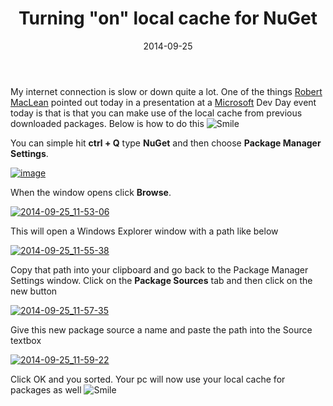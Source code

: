 ﻿---
title: 'Turning "on" local cache for NuGet'
date: 2014-09-25
tags: ['Visual Studio', 'NuGet']
draft: false
summary: 'My internet connection is slow or down quite a lot. One of the things Robert MacLean pointed out today in a presentation at a Microsoft Dev Day event today is that is that you can make use of the local cache from previous downloaded packages. Below is how to do this'
---


My internet connection is slow or down quite a lot. One of the things [Robert MacLean](https://twitter.com/i/discover) pointed out today in a presentation at a [Microsoft](http://www.microsoft.com) Dev Day event today is that is that you can make use of the local cache from previous downloaded packages. Below is how to do this ![Smile](https://gordonbeeming.com/images/emoticons/smile.svg)
 
You can simple hit **ctrl + Q** type **NuGet** and then choose **Package Manager Settings**.
 
[![image](https://gordonbeeming.com/blog/binaries/stream/image-jpg/image/1000/0/5155cadec8d6ce520d75da8caebc65c34b01b5ed/a2025fb2-8db5-40d8-a87e-69d663820520.png "image")](https://gordonbeeming.com/blog/binaries/stream/image-jpg/image/1000/0/cfebbce42b4e04328ca8c1e4c2745b23485d7ce0/6cb01add-f2b9-4aee-9cd2-d774ae929ea6.png)
 
When the window opens click **Browse**.
 
[![2014-09-25_11-53-06](https://gordonbeeming.com/blog/binaries/stream/image-jpg/image/1000/0/40e93e9b6e5e182d5cec244a57b2b5f6f449e1d3/5c5fbd17-ea91-46d5-93fd-70a13a15973e.png "2014-09-25_11-53-06")](https://gordonbeeming.com/blog/binaries/stream/image-jpg/image/1000/0/dfa93910acc9ac4340aad2caccd7bc8c743c90cc/84e82b58-ad98-47ec-8f3e-83fb3e6bae19.png)
 
This will open a Windows Explorer window with a path like below
 
[![2014-09-25_11-55-38](https://gordonbeeming.com/blog/binaries/stream/image-jpg/image/1000/0/c919c000e38483149c9595763412be01fe94e1a9/2b655066-a7cc-42fc-86b4-604a6c0e7f22.png "2014-09-25_11-55-38")](https://gordonbeeming.com/blog/binaries/stream/image-jpg/image/1000/0/272a63b926deff696f8233fbee4348e5b77cde5f/2bd95b3a-30d9-4dad-af31-8be2d23f2426.png)
 
Copy that path into your clipboard and go back to the Package Manager Settings window. Click on the **Package Sources** tab and then click on the new button
 
[![2014-09-25_11-57-35](https://gordonbeeming.com/blog/binaries/stream/image-jpg/image/1000/0/ebc31362a575375b014147b9d904e08bc0368cfc/227ae691-783f-49e2-bc3d-636db14dad9e.png "2014-09-25_11-57-35")](https://gordonbeeming.com/blog/binaries/stream/image-jpg/image/1000/0/0bc9a7ed14d0cded8b98df0e40e3634bc54a3da4/69664a14-553f-4138-a397-24ab2351f86a.png)
 
Give this new package source a name and paste the path into the Source textbox
 
[![2014-09-25_11-59-22](https://gordonbeeming.com/blog/binaries/stream/image-jpg/image/1000/0/915fe01fdbed70b4931bcb9a16c373925f6f025e/6be0c20f-2ca4-4ee7-99f3-43307791ad2a.png "2014-09-25_11-59-22")](https://gordonbeeming.com/blog/binaries/stream/image-jpg/image/1000/0/137fda0c6b077a41128479d69ff3a647208124de/55db4d64-05d5-48cc-8dad-163a28575368.png)
 
Click OK and you sorted. Your pc will now use your local cache for packages as well ![Smile](https://gordonbeeming.com/images/emoticons/smile.svg)

